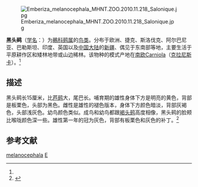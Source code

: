 {{speciesbox
| name = 黑头鹀
| status = LC
| status_system = IUCN3.1
| status_ref = <ref>{{IUCN|id=22720990 |title=''Emberiza melanocephala'' |assessor=BirdLife International |assessor-link=BirdLife International |version=2013.2 |year=2012 |accessdate=26 November 2013}}</ref>
| image = 28-090504-black-headed-bunting-at-first-layby.jpg
| image_caption = 成年雄性黑头鹀
| genus = Emberiza
| species = melanocephala
| authority = (Scopoli)<ref name='id4233'>{{cite web| url =http://www.bioinfo.cn/db05/BjdwSpecies.php?action=view&id=4233| title =黑头鹀| work =《中国动物物种编目数据库》| publisher =中国科学院微生物研究所| author =中国科学院动物研究所| accessdate =2009-04-04| deadurl =yes| archiveurl =https://web.archive.org/web/20160305071457/http://www.bioinfo.cn/db05/BjdwSpecies.php?action=view&id=4233| archivedate =2016-03-05}}</ref>
| range_map = EmberizaMap.svg
| range_map_caption = 繁殖與冬季分佈範圍
| synonyms = * ''Granativora melanocephala''
}}
[[File:Emberiza_melanocephala_MHNT.ZOO.2010.11.218_Salonique.jpg|thumb]]

'''黑头鹀'''（[[学名|学名]]：{{lang|la|''Emberiza melanocephala''}}）为[[鵐科|鵐科]][[鹀属|鹀属]]的[[鸟类|鸟类]]。分布于欧洲、捷克、斯洛伐克、阿尔巴尼亚、巴勒斯坦、印度、英国以及[[中国大陆|中国大陆]]的[[新疆|新疆]]、偶见于东南部等地，主要生活于平原耕作区和矮林地带或山边稀林。该物种的模式产地在[[南欧|南欧]]Carniola（[[克拉尼斯卡|克拉尼斯卡]]）。<ref name='id4233'/>

==描述==
黑头鹀长15厘米，比[[芦鹀|芦鹀]]大，尾巴长。哺育期的雄性身体下方是明亮的黄色，背部是板栗色，头部为黑色。雌性是雄性的褪色版本，身体下方颜色暗淡，背部灰褐色，头部浅灰色。幼鸟颜色类似。成鸟和幼鸟都跟[[褐头鹀|褐头鹀]]高度相像，黑头鹀的脸颊比喉咙颜色深一些。雄性第一年的冠为灰色，背部有板栗色和灰色的补丁。<ref name=pcr>{{cite book|author=Rasmussen, PC & Anderton, JC|year=2005| title=Birds of South Asia. The Ripley Guide. Volume 2| publisher=Smithsonian Instition and Lynx Edicions| page=556}}</ref>

== 参考文献 ==
{{reflist}}
{{Taxonbar|from=Q334183}}

[[Category:鹀属|melanocephala]]
[[Category:1769年描述的鸟类|E]]

{{雀形目小作品}}